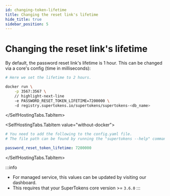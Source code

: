 ```yaml
---
id: changing-token-lifetime
title: Changing the reset link's lifetime
hide_title: true
sidebar_position: 5
---
```



# Changing the reset link's lifetime

By default, the password reset link's lifetime is 1 hour. This can be changed via a core's config (time in milliseconds):

<SelfHostingTabs>
<SelfHostingTabs.TabItem value="with-docker">

```bash
# Here we set the lifetime to 2 hours.

docker run \
    -p 3567:3567 \
    // highlight-next-line
    -e PASSWORD_RESET_TOKEN_LIFETIME=7200000 \ 
    -d registry.supertokens.io/supertokens/supertokens-<db_name>
```
</SelfHostingTabs.TabItem>

<SelfHostingTabs.TabItem value="without-docker">

```yaml
# You need to add the following to the config.yaml file.
# The file path can be found by running the "supertokens --help" command

password_reset_token_lifetime: 7200000
```

</SelfHostingTabs.TabItem>
</SelfHostingTabs>

:::info
- For managed service, this values can be updated by visiting our dashboard.
- This requires that your SuperTokens core version >= `3.6.0`
:::
